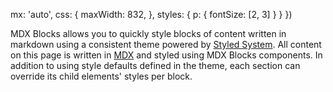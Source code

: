 
  mx: 'auto',
  css: {
    maxWidth: 832,
  },
  styles: {
    p: {
      fontSize: [2, 3]
    }
  }
})

MDX Blocks allows you to quickly style blocks of content written in markdown using a consistent theme
powered by [Styled System][].
All content on this page is written in [MDX][] and styled using MDX Blocks components.
In addition to using style defaults defined in the theme, each section can override its child
elements' styles per block.

[styled system]: https://styled-system.com
[mdx]: https://mdxjs.com
